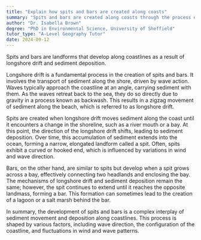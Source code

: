 ```yaml
---
title: "Explain how spits and bars are created along coasts"
summary: "Spits and bars are created along coasts through the process of longshore drift and deposition of sediments."
author: "Dr. Isabella Brown"
degree: "PhD in Environmental Science, University of Sheffield"
tutor_type: "A-Level Geography Tutor"
date: 2024-09-12
---
```


Spits and bars are landforms that develop along coastlines as a result of longshore drift and sediment deposition.

Longshore drift is a fundamental process in the creation of spits and bars. It involves the transport of sediment along the shore, driven by wave action. Waves typically approach the coastline at an angle, carrying sediment with them. As the waves retreat back to the sea, they do so directly due to gravity in a process known as backwash. This results in a zigzag movement of sediment along the beach, which is referred to as longshore drift.

Spits are created when longshore drift moves sediment along the coast until it encounters a change in the shoreline, such as a river mouth or a bay. At this point, the direction of the longshore drift shifts, leading to sediment deposition. Over time, this accumulation of sediment extends into the ocean, forming a narrow, elongated landform called a spit. Often, spits exhibit a curved or hooked end, which is influenced by variations in wind and wave direction.

Bars, on the other hand, are similar to spits but develop when a spit grows across a bay, effectively connecting two headlands and enclosing the bay. The mechanisms of longshore drift and sediment deposition remain the same; however, the spit continues to extend until it reaches the opposite landmass, forming a bar. This formation can sometimes lead to the creation of a lagoon or a salt marsh behind the bar.

In summary, the development of spits and bars is a complex interplay of sediment movement and deposition along coastlines. This process is shaped by various factors, including wave direction, the configuration of the coastline, and fluctuations in wind and wave patterns.
    